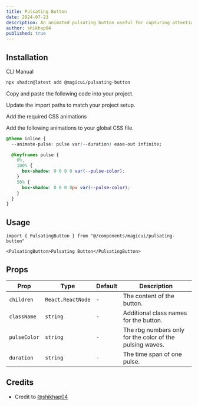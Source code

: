 ```yaml
---
title: Pulsating Button
date: 2024-07-23
description: An animated pulsating button useful for capturing attention of users.
author: shikhap04
published: true
---
```


<ComponentPreview name="pulsating-button-demo" />

## Installation

<Tabs defaultValue="cli">

<TabsList>
  <TabsTrigger value="cli">CLI</TabsTrigger>
  <TabsTrigger value="manual">Manual</TabsTrigger>
</TabsList>
<TabsContent value="cli">

```bash
npx shadcn@latest add @magicui/pulsating-button
```

</TabsContent>

<TabsContent value="manual">

<Steps>

<Step>Copy and paste the following code into your project.</Step>

<ComponentSource name="pulsating-button" />

<Step>Update the import paths to match your project setup.</Step>

<Step>Add the required CSS animations</Step>

Add the following animations to your global CSS file.

```css title="app/globals.css" showLineNumbers {2, 4-12}
@theme inline {
  --animate-pulse: pulse var(--duration) ease-out infinite;

  @keyframes pulse {
    0%,
    100% {
      box-shadow: 0 0 0 0 var(--pulse-color);
    }
    50% {
      box-shadow: 0 0 0 8px var(--pulse-color);
    }
  }
}
```

</Steps>

</TabsContent>

</Tabs>

## Usage

```tsx showLineNumbers
import { PulsatingButton } from "@/components/magicui/pulsating-button"
```

```tsx showLineNumbers
<PulsatingButton>Pulsating Button</PulsatingButton>
```

## Props

| Prop         | Type              | Default | Description                                              |
| ------------ | ----------------- | ------- | -------------------------------------------------------- |
| `children`   | `React.ReactNode` | `-`     | The content of the button.                               |
| `className`  | `string`          | `-`     | Additional class names for the button.                   |
| `pulseColor` | `string`          | `-`     | The rbg numbers only for the color of the pulsing waves. |
| `duration`   | `string`          | `-`     | The time span of one pulse.                              |

## Credits

- Credit to [@shikhap04](https://github.com/shikhap04)
